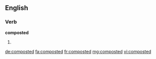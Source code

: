 ==English==

===Verb===
'''composted'''

# {{en-past of|compost}}

[[de:composted]]
[[fa:composted]]
[[fr:composted]]
[[mg:composted]]
[[vi:composted]]